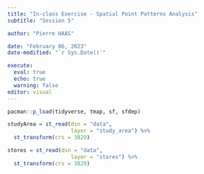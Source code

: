 ```yaml
---
title: "In-class Exercise - Spatial Point Patterns Analysis"
subtitle: "Session 5"

author: "Pierre HAAS"

date: "February 06, 2023"
date-modified: "`r Sys.Date()`"

execute:
  eval: true
  echo: true
  warning: false
editor: visual
---
```


```r
pacman::p_load(tidyverse, tmap, sf, sfdep)
```

```r
studyArea = st_read(dsn = "data",
                    layer = "study_area") %>%
  st_transform(crs = 3829)
```

```r
stores = st_read(dsn = "data",
                    layer = "stores") %>%
  st_transform(crs = 3829)
```
